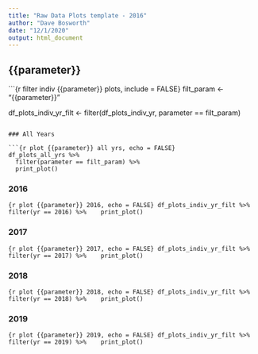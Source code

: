 ```yaml
---
title: "Raw Data Plots template - 2016"
author: "Dave Bosworth"
date: "12/1/2020"
output: html_document
---
```


## {{parameter}} {.tabset .tabset-pills}

```{r filter indiv {{parameter}} plots, include = FALSE}
filt_param <- "{{parameter}}"

df_plots_indiv_yr_filt <- filter(df_plots_indiv_yr, parameter == filt_param)
```

### All Years

```{r plot {{parameter}} all yrs, echo = FALSE}
df_plots_all_yrs %>% 
  filter(parameter == filt_param) %>% 
  print_plot()
```

### 2016

```{r plot {{parameter}} 2016, echo = FALSE}
df_plots_indiv_yr_filt %>% 
  filter(yr == 2016) %>% 
  print_plot()
```

### 2017

```{r plot {{parameter}} 2017, echo = FALSE}
df_plots_indiv_yr_filt %>% 
  filter(yr == 2017) %>% 
  print_plot()
```

### 2018

```{r plot {{parameter}} 2018, echo = FALSE}
df_plots_indiv_yr_filt %>% 
  filter(yr == 2018) %>% 
  print_plot()
```

### 2019

```{r plot {{parameter}} 2019, echo = FALSE}
df_plots_indiv_yr_filt %>% 
  filter(yr == 2019) %>% 
  print_plot()
```

